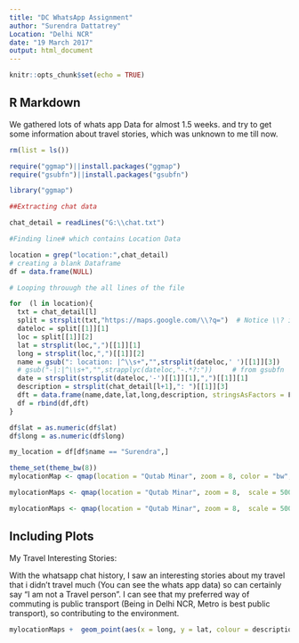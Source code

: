 ```yaml
---
title: "DC WhatsApp Assignment"
author: "Surendra Dattatrey"
Location: "Delhi NCR"
date: "19 March 2017"
output: html_document
---
```


```r
knitr::opts_chunk$set(echo = TRUE)
```

## R Markdown
We gathered lots of whats app Data for almost 1.5 weeks. and try to get some information about travel stories,  which was unknown to me till now.

```r
rm(list = ls())

require("ggmap")||install.packages("ggmap")
require("gsubfn")||install.packages("gsubfn")

library("ggmap")

##Extracting chat data 

chat_detail = readLines("G:\\chat.txt")

#Finding line# which contains Location Data

location = grep("location:",chat_detail)
# creating a blank Dataframe
df = data.frame(NULL)

# Looping throuugh the all lines of the file

for  (l in location){
  txt = chat_detail[l]
  split = strsplit(txt,"https://maps.google.com/\\?q=")  # Notice \\? in the pattern
  dateloc = split[[1]][1]
  loc = split[[1]][2]
  lat = strsplit(loc,",")[[1]][1]
  long = strsplit(loc,",")[[1]][2]
  name = gsub(": location: |^\\s+","",strsplit(dateloc,' ')[[1]][3])
  # gsub("-|:|^\\s+","",strapplyc(dateloc,"-.*?:"))     # from gsubfn
  date = strsplit(strsplit(dateloc,'-')[[1]][1],",")[[1]][1]
  description = strsplit(chat_detail[l+1],": ")[[1]][3]
  dft = data.frame(name,date,lat,long,description, stringsAsFactors = F)
  df = rbind(df,dft)
}

df$lat = as.numeric(df$lat)
df$long = as.numeric(df$long)

my_location = df[df$name == "Surendra",]

theme_set(theme_bw(8))
mylocationMap <- qmap(location = "Qutab Minar", zoom = 8, color = "bw", legend = "topleft")

mylocationMaps <- qmap(location = "Qutab Minar", zoom = 8,  scale = 5000, maptype = "toner-lite", legend = "topleft")

mylocationMaps <- qmap(location = "Qutab Minar", zoom = 8,  scale = 5000, maptype = "toner-lite", legend = "topleft")


```

## Including Plots

My Travel Interesting Stories:

With the whatsapp chat history, I saw an interesting stories about my travel that i didn't travel much (You can see the whats app data) so can certainly say "I am not a Travel person". I can see that my preferred way of commuting is public transport (Being in Delhi NCR, Metro is best public transport), so contributing to the environment.


```r
mylocationMaps +  geom_point(aes(x = long, y = lat, colour = description), data = my_location)
```


